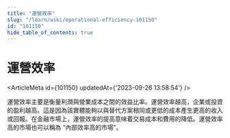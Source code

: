 ```yaml
---
title: "運營效率"
slug: "/learn/wiki/operational-efficiency-101150"
id: "101150"
hide_table_of_contents: true
---
```



# 運營效率

<ArticleMeta id={101150} updatedAt={'2023-09-26 13:58:54'} />
<div className='border-solid border-b border-t-0 my-4 border-[var(--ifm-color-gray-300)]' />

運營效率主要是衡量利潤與營業成本之間的效益比率。運營效率越高，企業或投資的盈利越高。這是因為該實體能夠以與替代方案相同或更低的成本產生更高的收入或回報。在金融市場上，運營效率的提高意味着交易成本和費用的降低。運營效率高的市場也可以稱為 “內部效率高的市場”。
